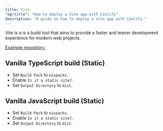 ```yaml
---
title: Vite
"og:title": "How to deploy a Vite app with Coolify"
description: "A guide on how to deploy a Vite app with Coolify."
---
```


Vite is a is a build tool that aims to provide a faster and leaner development experience for modern web projects.

[Example repository.](https://github.com/coollabsio/coolify-examples/tree/main/vite)

## Vanilla TypeScript build (Static)

- Set `Build Pack` to `nixpacks`.
- Enable `Is it a static site?`.
- Set `Output Directory` to `dist`.


## Vanilla JavaScript build (Static)

- Set `Build Pack` to `nixpacks`.
- Enable `Is it a static site?`.
- Set `Output Directory` to `dist`.
